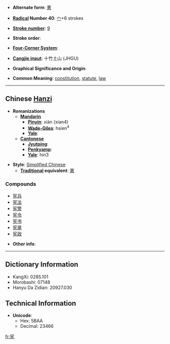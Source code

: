 * '''Alternate form''': [[憲]]

* '''[[Wiktionary:Chinese radical index| Radical]] Number 40''': [[Wiktionary:Chinese radical index 宀|宀]]+6 strokes

* '''[[Wiktionary:Chinese total strokes index|Stroke number]]''': [[Wiktionary:Chinese total strokes index 9|9]]

* '''Stroke order''': 

* '''[[Wiktionary:Chinese four corner index|Four-Corner System]]''': 

* '''[[Wiktionary:Chinese Cangjie index|Cangjie input]]''': 十竹土山 (JHGU)

* '''Graphical Significance and Origin''': 

* '''Common Meaning''': [[constitution]], [[statute]], [[law]]

----

== Chinese [[Hanzi]] ==

* '''Romanizations'''
** '''[[Mandarin]]'''
*** '''[[Pinyin]]''': xiàn (xian4)
*** '''[[Wade-Giles]]''': hsien<sup>4</sup>
*** '''[[Yale]]''': 
** '''[[Cantonese]]'''
*** '''[[Jyutping]]''':
*** '''[[Penkyamp]]''': 
*** '''[[Yale]]''': hin3

* '''Style''': [[Simplified Chinese]] 
** '''[[Traditional Chinese|Traditional]] equivalent''': [[憲]]

===Compounds===
*[[宪兵]]
*[[宪法]]
*[[宪警]]
*[[宪令]]
*[[宪书]]
*[[宪章]]
*[[宪政]]

* '''Other info''': 

----

== Dictionary Information ==

* KangXi: 0285.101
* Morobashi: 07148
* Hanyu Da Zidian: 20927.030

== Technical Information ==

* '''Unicode''':
** Hex: 5BAA
** Decimal: 23466

[[fr:宪]]